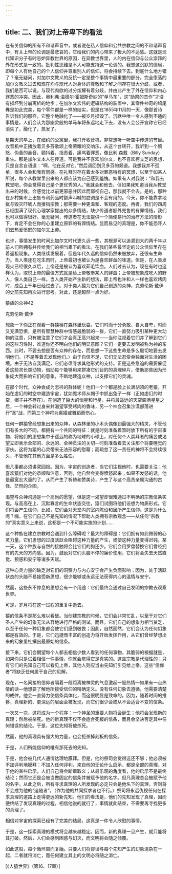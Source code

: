 ```yaml
---
---
---
```

title: 二、我们对上帝卑下的看法
---




在有关信仰的所有不和谐声音中，或者说在私人信仰和公共宗教之间的不和谐声音中，有关上帝的论调是最悲哀的，它给我们的内心带来了极大的不适感。这就是现代知识分子有时忌妒异教世界的原因，在异教世界里，人的内在信仰与公众崇拜的外在形式是一致的。批判性思维是不大可能支持这一论调的。我想这沉默的僵局，即每个人有他自己的个人信仰并尊重别人的信仰，将会持续下去。到底什么地方错了？毫无疑问，对加尔文教义的反抗一定是整个事情中最重要的部分。完全堕落的加尔文教义过去和现在均与现代人对身体的尊敬和了解之间存在很大分歧，或者，我们是否可以说，与现代肉欲的过分炫耀有着分歧，并由此产生了外在信仰和内心罪恶的冲突。因此，奥利弗·温德尔·霍姆斯奇妙的“单马车”，这“助祭的杰作”才没有损坏到分崩离析的地步；在加尔文宏伟的逻辑结构的装置中，其零件神奇的鸠尾榫是如此完美，每个零件都是一样的结实，但是在1855年11月的一天，像那首诗告诉我们的那样，它整个地融化了——被岁月损毁了。沉默中唯一令人感到不适的事情是，人们会认为那幽灵般的单马车将永远地走下去，没有人会公开宣称它已经消失了，融化了，蒸发了。

星期天的早上，在纽约的公寓里，我打开收音机，非常想听一听空中传道的节目。收音机中正播放着贝多芬歌颂上帝荣耀的交响乐，从这个台转开，我听到一个愤怒、伪善的鼻音，颤抖着，指责着，痛骂着罪恶，像比利·森戴（Billy Sunday）重生。那是加尔文本人在传道。可是我并不喜欢加尔文，也不喜欢柯立芝的思想，只是自言自语道：“啊，他在反对它。”然后调回到贝多芬的频道。我想我并不孤单，很多人会和我有同感。在礼拜时存在着太多对罪恶特有的冥想，以至于如某人所说，每个从教堂里出来的人都应该为自己感到羞愧。如果有人对我说：“和我去教堂吧，你会觉得自己是个更优秀的人。”我就会和他去。但如果我知道当我从教堂出来的时候，会感觉比以前更邪恶并因此而鄙视自己，那我就不会去。是的，那种在乡村集市上出售专利药品时颤声叫喊的腔调是不会有用的。今天，你不能靠拿地狱与毁灭吓唬人而推销宗教；那需要一种更温和、客观的态度。再者，我们的四周已经围满了现代心理学家提出的众多情结，缺少传道者额外兜售的有罪情结，我们也可以做得很好。毫无疑问，传道者在无法提供一个简便易行的治疗方法的情形下，肯定不会在你的心里建立原罪的有罪情结。显而易见的真理是，你不能恐吓人们去热爱愤怒的加尔文上帝。

也许，事情发生的时间比加尔文时代更久远一些，其根源可以追溯到大约两千年以前人们所拥有并传给我们的相当卑下的看法。在我们某些最坚定的公众信仰里存在着返祖现象。人类继续发展着，但是年代久远的信仰仍然未被放弃，还很有生命力。当人类还在吃生肉时，上帝最初也被认为是喜欢鲜血的味道。但是，在人类发现火已经很久以后，上帝还是被认为喜欢茹毛饮血。人们过去认为，现在有时也这样认为，取悦上帝的最佳方式就是给上帝敬奉某人的鲜血；上帝被想象成吃人的野人，像人类自己一样。当人类开始产生新的想法，即上帝也许和人一样也喜欢烤肉时，成百上千年已经过去了。对于类人猿为它们自己创造的众神，克劳伦斯·戴伊的史前先知再次进行思考。对此，还是超然一点为好。



猿族的众神42

克劳伦斯·戴伊

想象一下你正在观看一群猿猴在森林里玩耍。它们时而十分勇敢、自大自夸，时而又充满恐惧，是所有智慧种群中情感最脆弱的一群，它们一直努力吸引某种更大动物的注意，只有被注意了它们才会真正高兴起来——当你注视着它们并了解到它们的这些习性时，难道你还不明白他们的明显意图？它们一定要去发明被称为神的东西。此时，不要去想是否有众神的存在，而是想一下这些生命是多么殷切地要去发明他们。（不是等着去发现他们。）由于自信不足，它们无法忍受单独面对生活的困境。由于无法自我满足，它们必须寻求其他形式的支持。正是这些急迫的需要催促着这些灵长类动物，借助每个能够用来拼凑它们目的的真理碎片，借助那些因为形象庞大而影响它们的意象，不断地建造众神，以支撑它们的灵魂。

在那个时代，众神会成为怎样的群体呢！他们一个个都是脸上长满胡须的老猿，开始在虚幻的时空中建造宇宙，犹如魔术师从帽子中抓出兔子一样（正如虚幻的时空，帽子并不存在）。在创造了巨大的恒星和行星，并将最遥远的天空装满星星之后，一个神会转过身来并渴望享受烤肉的香味，另一个神会召集沙漠部落进行“圣”战，而第三个神将为离婚或舞蹈而伤心。

任何一群猿曾经想象出来的众神，从森林里的小木头偶像到最强大的精灵，不管他们有多大的不同，都拥有一个共同的特征：就是时刻准备着暂时放下所有的宇宙事物，将他们的思想集中于遥远的称为地球的小球上，对任何个人崇拜者的痛苦或渴望立即表示全部的、永远的、全神贯注的关切—时刻准备着去关注那个将要睡觉的家伙。这将为猿的心灵带来无法形容的慰藉；而疏忽了这一责任的神将不会持续很久，不管他在其他方面是多么胜任。

但凡事都必须讲究回报。因为，宇宙的创造者，当它们注视他时，也需要关注；他喜欢猿们对他的恭顺和注意，否则，他自然会变得愤怒起来；如果不发怒的话，他是最宽宏大量的了。从而产生了祈祷和赞美诗，产生了与这个高贵亲属沟通的古怪、茫然的企图。

渴望与众神沟通是一个高尚的愿望，但是这一渴望却很难通过不明确的宗教信条实现。与高高在上、沉默寡言的生命状态交往，猿们试图将他们设想为物质形式。它们将会产生信仰，比如，它们会对天堂内的室内陈设和居所产生信仰。这是为什么呢？嗨，在它们自己不是先知的情况下帮助人类拥有宗教观念——从任何“宗教的”真实意义上来说，这都是一个不可能实施的计划……

这个种族在建立宗教时会遇到什么障碍呢？最大的障碍是：它们拥有如此微弱的心灵力量。它们思想的过度活跃会阻碍这种力量的产生，或使这种力量变得迟钝。某一天，这个种族与自然的接触将会比它们的狗还少。它们会用罗盘替换它们曾经拥有的先天的方向感。因为，鼓励对它们头脑不停的廉价使用，它们将会失去天然直觉、预感和安宁等诸多天赋。

这种心灵力量的缺乏对它们的洞察力与内心安宁会产生负面影响；因为，处于活跃状态的头脑不易接受新思想，很少能够或永远无法获得内心的温情与安宁。

然而，这些永不停息的思想会有一个用途：它们最终会通过自己发明的宗教去观察世界。

可是，岁月将在这一过程的重复中逝去。

猿的信条不是那么难以看破。当创建宗教的时候，它们会非常忙乱，以至于对它们圣人产生的幻象无法从容地进行严格的测试。而且，它们自己的想象力相当贫乏，以至于任何一种幻象都会使它们感到敬畏；因此，自然而然，它们会认为任何幻象都是有效的。于是，它们迅捷而丰富的创造力将开始发挥作用，从它们曾经梦想出来的幻象里杜撰出最原始的信条。

接下来，它们会期望每个人都去相信少数人看到的任何事物，其脆弱的根据就是，如果你只是试着相信一件事情，你就会觉得它是真实的。这些宗教是代理性的；只有它们的先知自己可以看见上帝，其他人则应当由先知们引见给上帝。这些“信仰者”将缺乏任何属于自己的见解。

现在，一名间接的信仰者隔着一段距离被神灵的气息激起一股热情—如果有一点热情的话—他想要了解他所接受信仰的精确定义。没有任何幻象去遵循，他需要清楚的戒律。他会一直努力使信条具体化，而这很明显是致命的。因为，随着时间的推移，真理新的、更深远的层面会被发现，而它们很少会或从不会适合不变的信条。

一次又一次，这将成为一个程序：一个神圣的重要人物将会诞生；他将会发现新的真理；然后被杀死。他的新真理不仅不会适合死板的信条，而且会坚决否定其中任何错误的结论。于是，这位先知将被杀死。

然而，他的真理具有强大的力量，也会扼杀掉刻板的信条。

于是，人们所能信仰的唯有那死去的先知。

于是，他会被几代人通情达理地膜拜。但是，他的祭司会觉得这还不够；他必须被不加评判地膜拜：不加入任何评判，来自他的无论什么启示，都是全部的真理。对于他的某些启示，人们自己将会断章取义；从最乐观的角度看，他的启示不是最终结论；然而它还是会被当做固定的信条并被赋予他的名字。但凡真理总会被赋予他的名字。从此之后，所有寻求真理的人所发现的必定只会是他名下的真理，否则将不会成为他的“追随者”。（作为他的共同探求者也不行。）祭司将永远仇视任何在探求真理的道路上走得更远的新先知。他们的看法是，他们的先知发现了真理，因而便终结了发现真理的过程。相信他说的就行了，事情就此结束，不需要再寻找更多的真理了。

相信对宇宙的探索已经有了完美的结局，这真是一件令人欣慰的事情。

于是，这一探索真理的模式将会越来越稳定。因而，新的真理一旦产生，就只能将其打破。然后，人们会感到困惑与幻灭，而文明将会随之倾覆。

如此这般，每个循环周而复始。只要人们将谬误与每个先知产生的幻象混杂在一起，二者就将消亡，而任何建立其上的文明必将随之消亡。

[《人猿世界》（第16、17章）]